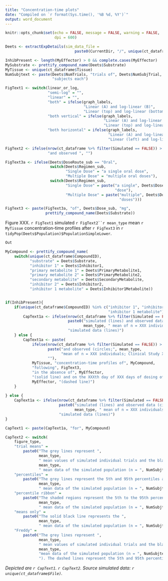 ```yaml
---
title: "Concentration-time plots"
date: "Compiled on `r format(Sys.time(), '%B %d, %Y')`"
output: word_document
---
```


```r

knitr::opts_chunk$set(echo = FALSE, message = FALSE, warning = FALSE, 
                      dpi = 600)

```


```r

Deets <- extractExpDetails(sim_data_file = 
                               paste0(CurrentDir, "/", unique(ct_dataframe$File)))

InhibPresent <- length(MyEffector) > 0 && complete.cases(MyEffector)
MySubstrate <- prettify_compound_name(Deets$Substrate)
MyTissue <- unique(ct_dataframe$Tissue)
NumSubjtext <- paste(Deets$NumTrials, "trials of", Deets$NumSubjTrial, 
                     "subjects each")

FigText1 <- switch(linear_or_log, 
                   "semi-log" = "",
                   "linear" = "", 
                   "both" = ifelse(graph_labels, 
                                   "Linear (A) and log-linear (B)",
                                   "Linear (top) and log-linear (bottom)"), 
                   "both vertical" = ifelse(graph_labels, 
                                            "Linear (A) and log-linear (B)",
                                            "Linear (top) and log-linear (bottom)"), 
                   "both horizontal" = ifelse(graph_labels, 
                                              "Linear (A) and log-linear (B)",
                                              "Linear (left) and log-linear (right)"))

FigText2 <- ifelse(nrow(ct_dataframe %>% filter(Simulated == FALSE)) > 0, 
                   "and observed ", "")

FigText3a <- ifelse(Deets$DoseRoute_sub == "Oral", 
                    switch(Deets$Regimen_sub, 
                           "Single Dose" = "a single oral dose", 
                           "Multiple Dose" = "multiple oral doses"), 
                    switch(Deets$Regimen_sub, 
                           "Single Dose" = paste("a single", Deets$DoseRoute_sub,
                                                 "dose"),
                           "Multiple Dose" = paste("multiple", Deets$DoseRoute_sub,
                                                   "doses")))

FigText3 <- paste(FigText3a, "of", Deets$Dose_sub, "mg",
                  prettify_compound_name(Deets$Substrate))

```

Figure XXX. `r FigText1` simulated `r FigText2``r mean_type` mean `r MyTissue` concentration-time profiles after `r FigText3` in `r tidyPop(Deets$Population)$PopulationSimpleLower`. 


```r

Out

```


```r

MyCompound <- prettify_compound_name(
    switch(unique(ct_dataframe$CompoundID),
           "substrate" = Deets$Substrate,
           "inhibitor 1" = Deets$Inhibitor1,
           "primary metabolite 1" = Deets$PrimaryMetabolite1,
           "primary metabolite 2" = Deets$PrimaryMetabolite2,
           "secondary metabolite" = Deets$SecondaryMetabolite,
           "inhibitor 2" = Deets$Inhibitor2,
           "inhibitor 1 metabolite" = Deets$Inhibitor1Metabolite))


if(InhibPresent){
    if(unique(ct_dataframe$CompoundID) %in% c("inhibitor 1", "inhibitor 2", 
                                              "inhibitor 1 metabolite")){
        CapText1a <- ifelse(nrow(ct_dataframe %>% filter(Simulated == FALSE)) > 0,
                            paste0("simulated (lines) and observed data (circles;", 
                                   mean_type, " mean of n = XXX individuals; Clinical Study XXX)"), 
                            "simulated data (lines)") 
    } else {
        CapText1a <- paste(
            ifelse(nrow(ct_dataframe %>% filter(Simulated == FALSE)) > 0,
                   paste("and observed (circles;", mean_type, 
                         "mean of n = XXX individuals; Clinical Study XXX)"), 
                   ""), 
            MyTissue, "concentration-time profiles of", MyCompound, 
            "following", FigText3, 
            "in the absence of", MyEffector, 
            "(solid line) and on the XXXth day of XXX days of dosing of", 
            MyEffector, "(dashed line)")
    }
    
} else {
    CapText1a <- ifelse(nrow(ct_dataframe %>% filter(Simulated == FALSE)) > 0,
                        paste0("simulated (lines) and observed data (circles;", 
                               mean_type, " mean of n = XXX individuals; Clinical Study XXX)"), 
                        "simulated data (lines)")
}

CapText1 <- paste(CapText1a, "for", MyCompound)

CapText2 <- switch(
    figure_type, 
    "trial means" = 
        paste0("The grey lines represent ",
               mean_type, 
               " mean values of simulated individual trials and the black lines portray the ",
               mean_type, 
               " mean data of the simulated population (n = ", NumSubjtext, ")"), 
    "percentiles" = 
        paste0("The grey lines represent the 5th and 95th percentiles and the solid black line the ",
               mean_type, 
               " mean data of the simulated population (n = ", NumSubjtext, ")"), 
    "percentile ribbon" = 
        paste0("The shaded regions represent the 5th to the 95th percentiles and the solid black line the ",
               mean_type,
               " mean data of the simulated population (n = ", NumSubjtext, ")"), 
    "means only" = 
        paste0("The solid black line represents the ", 
               mean_type, 
               " mean data of the simulated population (n = ", NumSubjtext, ")"), 
    "Freddy" = 
        paste0("The grey lines represent ", 
               mean_type, 
               " mean values of simulated individual trials and the black lines portray the ",
               mean_type, 
               "mean data of the simulated population (n = ", NumSubjtext, 
               "). The dashed lines represent the 5th and 95th percentiles"))

```

*Depicted are `r CapText1`. `r CapText2`. Source simulated data: `r unique(ct_dataframe$File)`.*


